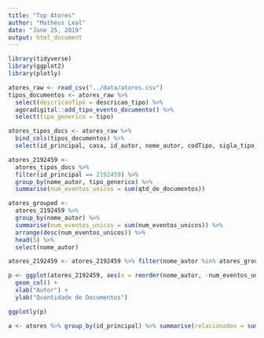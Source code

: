 ```yaml
---
title: "Top Atores"
author: "Matheus Leal"
date: "June 25, 2019"
output: html_document
---
```


```r
library(tidyverse)
library(ggplot2)
library(plotly)

```

```r
atores_raw <- read_csv("../data/atores.csv")
tipos_documentos <- atores_raw %>%
  select(descricaoTipo = descricao_tipo) %>%
  agoradigital::add_tipo_evento_documento() %>% 
  select(tipo_generico = tipo)

atores_tipos_docs <- atores_raw %>% 
  bind_cols(tipos_documentos) %>% 
  select(id_principal, casa, id_autor, nome_autor, codTipo, sigla_tipo, descricao_tipo, tipo_generico, qtd_de_documentos)


```

```r
atores_2192459 <- 
  atores_tipos_docs %>% 
  filter(id_principal == 2192459) %>% 
  group_by(nome_autor, tipo_generico) %>% 
  summarise(num_eventos_unicos = sum(qtd_de_documentos))

atores_grouped <- 
  atores_2192459 %>% 
  group_by(nome_autor) %>% 
  summarise(num_eventos_unicos = sum(num_eventos_unicos)) %>% 
  arrange(desc(num_eventos_unicos)) %>% 
  head(5) %>% 
  select(nome_autor)

atores_2192459 <- atores_2192459 %>% filter(nome_autor %in% atores_grouped$nome_autor)

p <- ggplot(atores_2192459, aes(x = reorder(nome_autor, -num_eventos_unicos, sum), y = num_eventos_unicos, fill = tipo_generico))+
  geom_col() +
  xlab("Autor") +
  ylab("Quantidade de Documentos")

ggplotly(p)

```

```r
a <- atores %>% group_by(id_principal) %>% summarise(relacionados = sum(qtd_de_documentos))
```

